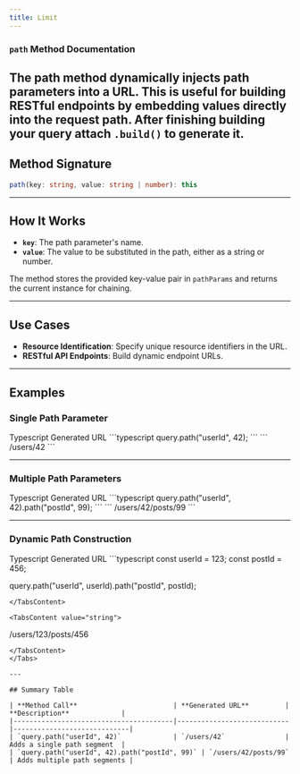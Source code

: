 ```yaml
---
title: Limit
---
```

### `path` Method Documentation

The path method dynamically injects path parameters into a URL. This is useful for building RESTful endpoints by embedding values directly into the request path.
<Note type="note" title="Note">
  **After finishing building your query attach `.build()` to generate it.**
</Note>
---

## Method Signature  

```typescript
path(key: string, value: string | number): this
```

---

## How It Works  

- **`key`**: The path parameter's name.  
- **`value`**: The value to be substituted in the path, either as a string or number.  

The method stores the provided key-value pair in `pathParams` and returns the current instance for chaining.

---

## Use Cases  

- **Resource Identification**: Specify unique resource identifiers in the URL.  
- **RESTful API Endpoints**: Build dynamic endpoint URLs.  

---

## Examples  

### Single Path Parameter  

<Tabs defaultValue="ts" className="pt-5 pb-1">
  <TabsList>
    <TabsTrigger value="ts">Typescript</TabsTrigger>
    <TabsTrigger value="string">Generated URL</TabsTrigger>
  </TabsList>

  <TabsContent value="ts">
  ```typescript
  query.path("userId", 42);
  ```
  </TabsContent>

  <TabsContent value="string">
  ```
  /users/42
  ```
  </TabsContent>
</Tabs>

---

### Multiple Path Parameters  

<Tabs defaultValue="ts" className="pt-5 pb-1">
  <TabsList>
    <TabsTrigger value="ts">Typescript</TabsTrigger>
    <TabsTrigger value="string">Generated URL</TabsTrigger>
  </TabsList>

  <TabsContent value="ts">
  ```typescript
  query.path("userId", 42).path("postId", 99);
  ```
  </TabsContent>

  <TabsContent value="string">
  ```
  /users/42/posts/99
  ```
  </TabsContent>
</Tabs>

---

### Dynamic Path Construction  

<Tabs defaultValue="ts" className="pt-5 pb-1">
  <TabsList>
    <TabsTrigger value="ts">Typescript</TabsTrigger>
    <TabsTrigger value="string">Generated URL</TabsTrigger>
  </TabsList>

  <TabsContent value="ts">
  ```typescript
  const userId = 123;
  const postId = 456;

  query.path("userId", userId).path("postId", postId);
  ```
  </TabsContent>

  <TabsContent value="string">
  ```
  /users/123/posts/456
  ```
  </TabsContent>
</Tabs>

---

## Summary Table  

| **Method Call**                        | **Generated URL**         | **Description**             |
|----------------------------------------|----------------------------|-----------------------------|
| `query.path("userId", 42)`             | `/users/42`               | Adds a single path segment  |
| `query.path("userId", 42).path("postId", 99)` | `/users/42/posts/99` | Adds multiple path segments |
